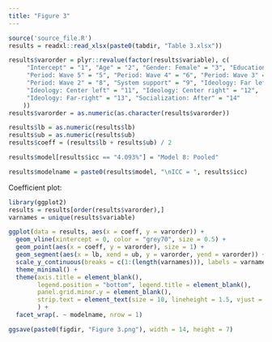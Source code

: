 ```yaml
---
title: "Figure 3"
---
```


```r
source('source_file.R')
results = readxl::read_xlsx(paste0(tabdir, "Table 3.xlsx"))
```


```r
results$varorder = plyr::revalue(factor(results$variable), c(
     "Intercept" = "1", "Age" = "2", "Gender: Female" = "3", "Education" = "4",
     "Period: Wave 5" = "5", "Period: Wave 4" = "6", "Period: Wave 3" = "7",
     "Period: Wave 2" = "8", "System support" = "9", "Ideology: Far left" = "10",
     "Ideology: Center left" = "11", "Ideology: Center right" = "12",
     "Ideology: Far-right" = "13", "Socialization: After" = "14"
    ))
results$varorder = as.numeric(as.character(results$varorder))

results$lb = as.numeric(results$lb)
results$ub = as.numeric(results$ub)
results$coeff = (results$lb + results$ub) / 2 

results$model[results$icc == "4.093%"] = "Model 8: Pooled"

results$modelname = paste0(results$model, "\nICC = ", results$icc)
```

Coefficient plot:
```r
library(ggplot2)
results = results[order(results$varorder),]
varnames = unique(results$variable)

ggplot(data = results, aes(x = coeff, y = varorder)) + 
  geom_vline(xintercept = 0, color = "grey70", size = 0.5) + 
  geom_point(aes(x = coeff, y = varorder), size = 1) + 
  geom_segment(aes(x = lb, xend = ub, y = varorder, yend = varorder)) + 
  scale_y_continuous(breaks = c(1:(length(varnames))), labels = varnames) + 
  theme_minimal() + 
  theme(axis.title = element_blank(), 
        legend.position = "bottom", legend.title = element_blank(),
        panel.grid.minor.y = element_blank(), 
        strip.text = element_text(size = 10, lineheight = 1.5, vjust = 1) 
        ) +
  facet_wrap(. ~ modelname, nrow = 1)

ggsave(paste0(figdir, "Figure 3.png"), width = 14, height = 7)
```

